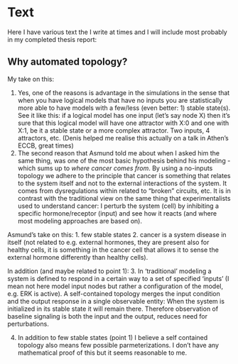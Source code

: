 # Text {#text}

Here I have various text the I write at times and I will include most probably in my completed thesis report:

## Why automated topology?

My take on this:

1. Yes, one of the reasons is advantage in the simulations in the sense that when you have logical models that have no inputs you are statistically more able to have models with a few/less (even better: 1) stable state(s). 
See it like this: if a logical model has one input (let's say node X) then it's sure that this logical model will have one attractor with X:0 and one with X:1, be it a stable state or a more complex attractor. 
Two inputs, 4 attractors, etc. (Denis helped me realise this actually on a talk in Athen's ECCB, great times)
2. The second reason that Asmund told me about when I asked him the same thing, was one of the most basic hypothesis behind his modeling - which sums up to *where cancer comes from*. 
By using a no-inputs topology we adhere to the principle that cancer is something that relates to the system itself and not to the external interactions of the system. 
It comes from dysregulations within related to "broken" circuits, etc. 
It is in contrast with the traditional view on the same thing that experimentalists used to understand cancer: I perturb the system (cell) by inhibiting a specific hormone/receptor (input) and see how it reacts (and where most modeling approaches are based on).

Asmund's take on this:
1. few stable states
2. cancer is a system disease in itself (not related to e.g. external hormones, they are present also for healthy cells, it is something in the cancer cell that allows it to sense the external hormone differently than healthy cells).

In addition (and maybe related to point 1):
3. In 'traditional' modeling a system is defined to respond in a certain way to a set of specified 'inputs' (I mean not here model input nodes but rather a configuration of the model, e.g. ERK is active). 
A self-contained topology merges the input condition and the output response in a single observable entity: When the system is initialized in its stable state it will remain there. 
Therefore observation of baseline signaling is both the input and the output, reduces need for perturbations.

4. In addition to few stable states (point 1) I believe a self contained topology also means few possible parmeterizations. 
I don't have any mathematical proof of this but it seems reasonable to me.
